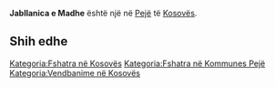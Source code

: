 {{Fshat në 
 | Emri                = Jabllanica e Madhe
 | EmriAlt                = 
 | NAME_SHORT_FORM=      
 | NAME_GENERIC=      
 | NAME_SORT_NAME_RO=      JABLLANICAEMADHE
 | FULL_NAME_RO = Jabllanica e Madhe
 | FULL_NAME_ND_RO=Jabllanica e Madhe
 | SORT_NAME_RG=JABLLANICAEMADHE
 | FULL_NAME_RG=Jabllanica e Madhe
 | FULL_NAME_ND_RG=Jabllanica e Madhe
 | SRP_NAME_SHORT_FORM=      
 | SRP_NAME_GENERIC=      
 | SRP_NAME_SORT_NAME_RO=      
 | SRP_FULL_NAME_RO = 
 | SRP_FULL_NAME_ND_RO=
 | SRP_SORT_NAME_RG=
 | SRP_FULL_NAME_RG=
 | SRP_FULL_NAME_ND_RG=
 | Emri (Rasa dhanore) = 
 | Figura              = 
 | Shteti              = Kosovo
 | Komuna              = Pejë
 | Kodi postar         = 
 | Sipërfaqja          = 

 | Popullsia           = 

 | Regj. i popullsisë  = 
 | Dend. e popullsisë  = 
 | Faqja zyrtare       = 
 <!--- Koordinatat ----> 
 | Gjerësia            = 42.759444
 | Gjatësia            = 20.316667
 | Lartësia            = 
}}
'''Jabllanica e Madhe''' është një [[]] në [[Pejë]] të [[Kosovës]].

<!-- == Gjeografia == -->
<!-- == Historia == -->
<!-- == Demografia == -->
== Shih edhe ==
{{Komuna Pejë}}
{{Kosovo-Administrata-Cung}}

[[Kategoria:Fshatra në Kosovës]]
[[Kategoria:Fshatra në Kommunes Pejë]]
[[Kategoria:Vendbanime në Kosovës]]